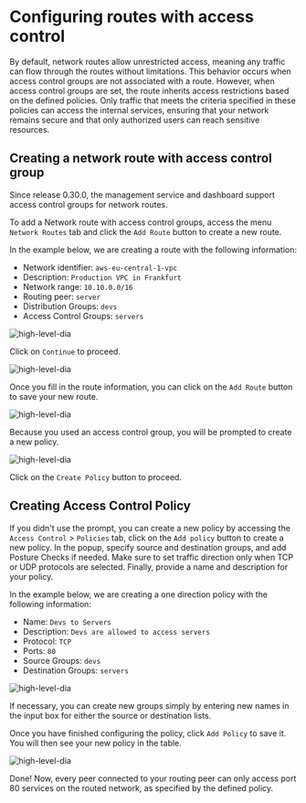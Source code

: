 # Configuring routes with access control
By default, network routes allow unrestricted access, meaning any traffic can flow through the routes without limitations.
This behavior occurs when access control groups are not associated with a route. However, when access control groups
are set, the route inherits access restrictions based on the defined policies. Only traffic that meets the criteria
specified in these policies can access the internal services, ensuring that your network remains secure and that
only authorized users can reach sensitive resources.

##  Creating a network route with access control group
Since release 0.30.0, the management service and dashboard support access control groups for network routes.

To add a Network route with access control groups, access the menu `Network Routes` tab and click the `Add Route` button to create a new route.

In the example below, we are creating a route with the following information:

- Network identifier: `aws-eu-central-1-vpc`
- Description: `Production VPC in Frankfurt`
- Network range: `10.10.0.0/16`
- Routing peer: `server`
- Distribution Groups: `devs`
- Access Control Groups: `servers`

<p>
    <img src="/docs-static/img/how-to-guides/network-route-acl.png" alt="high-level-dia" className="imagewrapper-big"/>
</p>

Click on `Continue` to proceed.

<p>
    <img src="/docs-static/img/how-to-guides/network-route-acl-group-settings.png" alt="high-level-dia" className="imagewrapper-big"/>
</p>

Once you fill in the route information, you can click on the `Add Route` button to save your new route.
<p>
    <img src="/docs-static/img/how-to-guides/network-route-acl-saved.png" alt="high-level-dia" className="imagewrapper-big"/>
</p>

Because you used an access control group, you will be prompted to create a new policy.
<p>
    <img src="/docs-static/img/how-to-guides/network-route-acl-prompt.png" alt="high-level-dia" className="imagewrapper"/>
</p>

Click on the `Create Policy` button to proceed.

## Creating Access Control Policy
If you didn't use the prompt, you can create a new policy by accessing the `Access Control` > `Policies` tab, click on the `Add policy` button to create a new policy.
In the popup, specify source and destination groups, and add Posture Checks if needed. Make sure to set traffic
direction only when TCP or UDP protocols are selected. Finally, provide a name and description for your policy.

In the example below, we are creating a one direction policy with the following information:
- Name: `Devs to Servers`
- Description: `Devs are allowed to access servers`
- Protocol: `TCP`
- Ports: `80`
- Source Groups: `devs`
- Destination Groups: `servers`

<p>
    <img src="/docs-static/img/how-to-guides/network-acl-create-policy.png" alt="high-level-dia" className="imagewrapper"/>
</p>


If necessary, you can create new groups simply by entering new names in the input box for either the source or destination lists.

Once you have finished configuring the policy, click `Add Policy` to save it. You will then see your new policy in the table.
<p>
    <img src="/docs-static/img/how-to-guides/network-acl-new-policy.png" alt="high-level-dia" className="imagewrapper-big"/>
</p>

Done! Now, every peer connected to your routing peer can only access port 80 services on the routed network,
as specified by the defined policy.